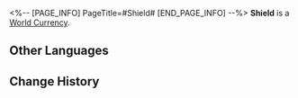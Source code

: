 <%-- [PAGE_INFO]
PageTitle=#Shield#
[END_PAGE_INFO] --%>
{{Item Infobox
|id          = 120001
|image       = Item Shield.png
|type        = World Currency
|invCategory = Valuables
|rarity      = 3
|effect      = The official currency circulating in Belobog. Can be used to purchase goods in Special Stores.
|description = After a long era of blockades, the Overworld and Underworld denizens of Belobog have developed vastly different standards for currency.<br />The current exchange rate of shield to credits is now 1:50... Speaking of, why are credits still an official currency of Belobog? It seems people have already forgotten the answer to this question.
|source1     = [[Exploring Jarilo-VI]]
|source2     = [[Adventure Missions]]
}}
'''Shield''' is a [[World Currency]].

==Other Languages==
{{Other Languages
|en   = Shield
|zhs  = 冬城盾
|zht  = 冬城盾
|ja   = シールド
|ko   = 실드
|es   = Escudo
|fr   = Écus
|ru   = Щиты
|th   = Shield
|vi   = Shield
|de   = Schild
|id   = Shield
|pt   = Brasão
}}

==Change History==
{{Change History|2.0}}
